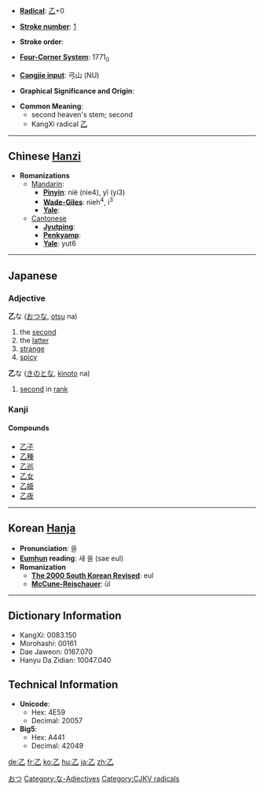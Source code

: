 * '''[[Wiktionary:Chinese radical index| Radical]]''': [[Wiktionary:Chinese radical index 乙|乙]]+0

* '''[[Wiktionary:Chinese total strokes index|Stroke number]]''': [[Wiktionary:Chinese total strokes index 1|1]]

* '''Stroke order''': 

* '''[[Wiktionary:Chinese four corner index|Four-Corner System]]''': 1771<sub>0</sub>

* '''[[Wiktionary:Chinese Cangjie index|Cangjie input]]''': 弓山 (NU)

* '''Graphical Significance and Origin''': 

* '''Common Meaning''':
**second heaven's stem; second
**KangXi radical [[Wiktionary:Chinese radical index 乙|乙]]


----

== Chinese [[Hanzi]] ==

* '''Romanizations'''
** [[Mandarin]]:
*** '''[[Pinyin]]''': niè (nie4), yǐ (yi3)
*** '''[[Wade-Giles]]''': nieh<sup>4</sup>, i<sup>3</sup>
*** '''[[Yale]]''': 
**[[Cantonese]]
***'''[[Jyutping]]''':
***'''[[Penkyamp]]''': 
***'''[[Yale]]''': yut6

----

==Japanese==
[[Category:Japanese language|おつ]]
===Adjective===
[[Category:な-Adjectives]]
'''乙'''な ([[おつ]]な, [[otsu]] na)
# the [[second]]
# the [[latter]]
# [[strange]]
# [[spicy]]

'''乙'''な ([[きのと]]な, [[kinoto]] na)
# [[second]] in [[rank]]

===Kanji===
{{kanji|[[おつ]] (otsu)|[[きのと]] (kinoto), [[おと]] (oto)}}
====Compounds====
*[[乙子]]
*[[乙種]]
*[[乙巡]]
*[[乙女]]
*[[乙姫]]
*[[乙夜]]

----

== Korean [[Hanja]] ==

* '''Pronunciation''': 을
* '''[[Eumhun]] reading''': 새 을 (sae eul)
* '''Romanization'''
** '''[[The 2000 South Korean Revised Romanization|The 2000 South Korean Revised]]''': eul
** '''[[McCune-Reischauer]]''': ŭl

----

== Dictionary Information ==

* KangXi: 0083.150
* Morohashi: 00161
* Dae Jaweon: 0167.070
* Hanyu Da Zidian: 10047.040

== Technical Information ==

* '''Unicode''':
** Hex: 4E59
** Decimal: 20057
* '''Big5''':
** Hex: A441
** Decimal: 42049

[[Category:CJKV radicals]]

[[de:乙]]
[[fr:乙]]
[[ko:乙]]
[[hu:乙]]
[[ja:乙]]
[[zh:乙]]